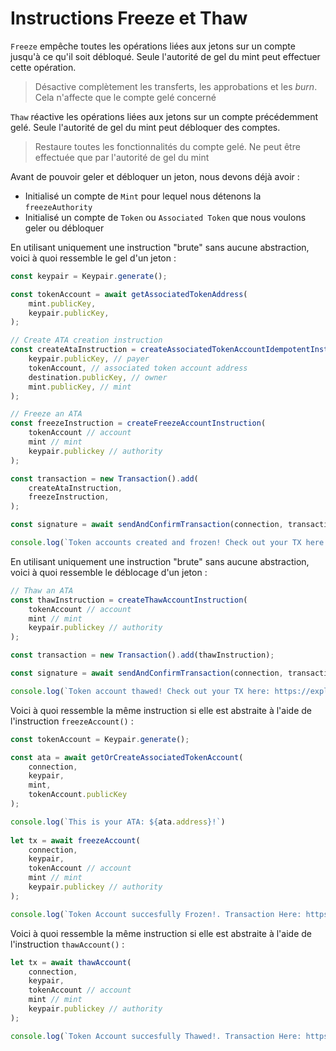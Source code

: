 
# Instructions Freeze et Thaw

`Freeze` empêche toutes les opérations liées aux jetons sur un compte jusqu'à ce qu'il soit débloqué. Seule l'autorité de gel du mint peut effectuer cette opération.

> Désactive complètement les transferts, les approbations et les *burn*. Cela n'affecte que le compte gelé concerné

`Thaw` réactive les opérations liées aux jetons sur un compte précédemment gelé. Seule l'autorité de gel du mint peut débloquer des comptes.

> Restaure toutes les fonctionnalités du compte gelé. Ne peut être effectuée que par l'autorité de gel du mint

Avant de pouvoir geler et débloquer un jeton, nous devons déjà avoir :
- Initialisé un compte de `Mint` pour lequel nous détenons la `freezeAuthority`
- Initialisé un compte de `Token` ou `Associated Token` que nous voulons geler ou débloquer

<ArticleSection name="Instruction Brute" id="raw-instruction" level="h2" />

En utilisant uniquement une instruction "brute" sans aucune abstraction, voici à quoi ressemble le gel d'un jeton :

```ts
const keypair = Keypair.generate();

const tokenAccount = await getAssociatedTokenAddress(
    mint.publicKey,
    keypair.publicKey,
);

// Create ATA creation instruction
const createAtaInstruction = createAssociatedTokenAccountIdempotentInstruction(
    keypair.publicKey, // payer
    tokenAccount, // associated token account address
    destination.publicKey, // owner
    mint.publicKey, // mint
);

// Freeze an ATA 
const freezeInstruction = createFreezeAccountInstruction(
    tokenAccount // account
    mint // mint
    keypair.publickey // authority
);

const transaction = new Transaction().add(
    createAtaInstruction,
    freezeInstruction,
);

const signature = await sendAndConfirmTransaction(connection, transaction, [keypair]);

console.log(`Token accounts created and frozen! Check out your TX here: https://explorer.solana.com/tx/${signature}?cluster=devnet`);
```

En utilisant uniquement une instruction "brute" sans aucune abstraction, voici à quoi ressemble le déblocage d'un jeton :

```ts
// Thaw an ATA 
const thawInstruction = createThawAccountInstruction(
    tokenAccount // account
    mint // mint
    keypair.publickey // authority
);

const transaction = new Transaction().add(thawInstruction);

const signature = await sendAndConfirmTransaction(connection, transaction, [keypair]);

console.log(`Token account thawed! Check out your TX here: https://explorer.solana.com/tx/${signature}?cluster=devnet`);
```

<ArticleSection name="Instruction Abstraite" id="abstracted-instruction" level="h2" />

Voici à quoi ressemble la même instruction si elle est abstraite à l'aide de l'instruction `freezeAccount()` :

```ts
const tokenAccount = Keypair.generate();

const ata = await getOrCreateAssociatedTokenAccount(
    connection,
    keypair,
    mint,
    tokenAccount.publicKey
);

console.log(`This is your ATA: ${ata.address}!`)
  
let tx = await freezeAccount(
    connection,
    keypair,
    tokenAccount // account
    mint // mint
    keypair.publickey // authority
);

console.log(`Token Account succesfully Frozen!. Transaction Here: https://explorer.solana.com/tx/${tx}?cluster=devnet`)
```

Voici à quoi ressemble la même instruction si elle est abstraite à l'aide de l'instruction `thawAccount()` :

```ts
let tx = await thawAccount(
    connection,
    keypair,
    tokenAccount // account
    mint // mint
    keypair.publickey // authority
);

console.log(`Token Account succesfully Thawed!. Transaction Here: https://explorer.solana.com/tx/${tx}?cluster=devnet`)
```